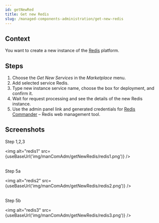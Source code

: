 ```yaml
---
id: getNewRed
title: Get new Redis
slug: /managed-components-administration/get-new-redis
---
```



## Context

You want to create a new instance of the [Redis](https://redis.io/) platform. 

## Steps

1. Choose the _Get New Services_ in the _Marketplace_ menu.
2. Add selected service Redis.
3. Type new instance service name, choose the box for deployment, and confirm it.
4. Wait for request processing and see the details of the new Redis instance. 
5. Use the admin panel link and generated credentials for [Redis Commander](https://github.com/joeferner/redis-commander) – Redis web management tool.  

## Screenshots

Step 1,2,3

<img alt="redis1" src={useBaseUrl('img/manComAdm/getNewRedis/redis1.png')} />
<br/><br/>

Step 5a

<img alt="redis2" src={useBaseUrl('img/manComAdm/getNewRedis/redis2.png')} />
<br/><br/>

Step 5b

<img alt="redis3" src={useBaseUrl('img/manComAdm/getNewRedis/redis3.png')} />